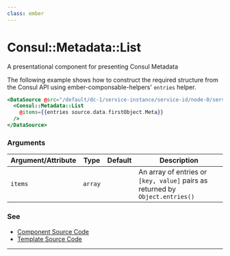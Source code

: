 ```yaml
---
class: ember
---
```

# Consul::Metadata::List

A presentational component for presenting Consul Metadata

The following example shows how to construct the required structure from the Consul API using ember-componsable-helpers' `entries` helper.

```hbs
<DataSource @src="/default/dc-1/service-instance/service-id/node-0/service-0" as |source|>
  <Consul::Metadata::List
    @items={{entries source.data.firstObject.Meta}}
  />
</DataSource>
```


### Arguments

| Argument/Attribute | Type | Default | Description |
| --- | --- | --- | --- |
| `items` | `array` |  | An array of entries or `[key, value]` pairs as returned by `Object.entries()` |


### See

- [Component Source Code](./index.js)
- [Template Source Code](./index.hbs)

---

